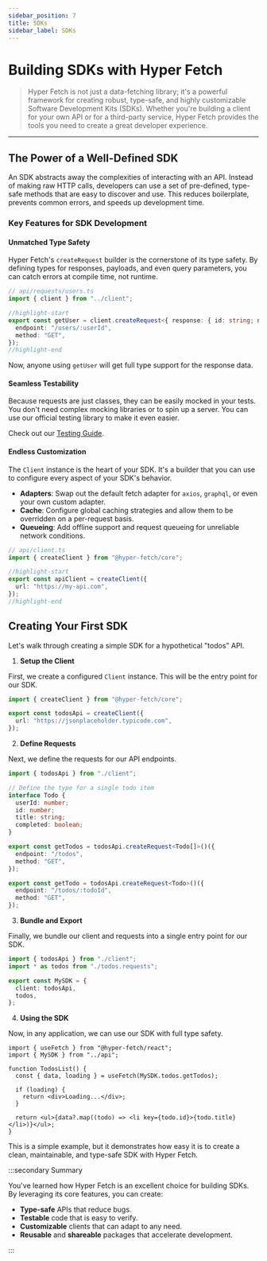 ```yaml
---
sidebar_position: 7
title: SDKs
sidebar_label: SDKs
---
```


# Building SDKs with Hyper Fetch

> Hyper Fetch is not just a data-fetching library; it's a powerful framework for creating robust, type-safe, and highly
> customizable Software Development Kits (SDKs). Whether you're building a client for your own API or for a third-party
> service, Hyper Fetch provides the tools you need to create a great developer experience.

---

## The Power of a Well-Defined SDK

An SDK abstracts away the complexities of interacting with an API. Instead of making raw HTTP calls, developers can use
a set of pre-defined, type-safe methods that are easy to discover and use. This reduces boilerplate, prevents common
errors, and speeds up development time.

### Key Features for SDK Development

#### Unmatched Type Safety

Hyper Fetch's `createRequest` builder is the cornerstone of its type safety. By defining types for responses, payloads,
and even query parameters, you can catch errors at compile time, not runtime.

```typescript
// api/requests/users.ts
import { client } from "../client";

//highlight-start
export const getUser = client.createRequest<{ response: { id: string; name: string } }>()({
  endpoint: "/users/:userId",
  method: "GET",
});
//highlight-end
```

Now, anyone using `getUser` will get full type support for the response data.

#### Seamless Testability

Because requests are just classes, they can be easily mocked in your tests. You don't need complex mocking libraries or
to spin up a server. You can use our official testing library to make it even easier.

Check out our [Testing Guide](mdc:documentation/docs/guides/testing/overview.mdx).

#### Endless Customization

The `Client` instance is the heart of your SDK. It's a builder that you can use to configure every aspect of your SDK's
behavior.

- **Adapters**: Swap out the default fetch adapter for `axios`, `graphql`, or even your own custom adapter.
- **Cache**: Configure global caching strategies and allow them to be overridden on a per-request basis.
- **Queueing**: Add offline support and request queueing for unreliable network conditions.

```typescript
// api/client.ts
import { createClient } from "@hyper-fetch/core";

//highlight-start
export const apiClient = createClient({
  url: "https://my-api.com",
});
//highlight-end
```

## Creating Your First SDK

Let's walk through creating a simple SDK for a hypothetical "todos" API.

1.  **Setup the Client**

First, we create a configured `Client` instance. This will be the entry point for our SDK.

```typescript title="api/client.ts"
import { createClient } from "@hyper-fetch/core";

export const todosApi = createClient({
  url: "https://jsonplaceholder.typicode.com",
});
```

2.  **Define Requests**

Next, we define the requests for our API endpoints.

```typescript title="api/todos.requests.ts"
import { todosApi } from "./client";

// Define the type for a single todo item
interface Todo {
  userId: number;
  id: number;
  title: string;
  completed: boolean;
}

export const getTodos = todosApi.createRequest<Todo[]>()({
  endpoint: "/todos",
  method: "GET",
});

export const getTodo = todosApi.createRequest<Todo>()({
  endpoint: "/todos/:todoId",
  method: "GET",
});
```

3.  **Bundle and Export**

Finally, we bundle our client and requests into a single entry point for our SDK.

```typescript title="api/index.ts"
import { todosApi } from "./client";
import * as todos from "./todos.requests";

export const MySDK = {
  client: todosApi,
  todos,
};
```

4.  **Using the SDK**

Now, in any application, we can use our SDK with full type safety.

```tsx title="app/components/todos-list.tsx"
import { useFetch } from "@hyper-fetch/react";
import { MySDK } from "../api";

function TodosList() {
  const { data, loading } = useFetch(MySDK.todos.getTodos);

  if (loading) {
    return <div>Loading...</div>;
  }

  return <ul>{data?.map((todo) => <li key={todo.id}>{todo.title}</li>)}</ul>;
}
```

This is a simple example, but it demonstrates how easy it is to create a clean, maintainable, and type-safe SDK with
Hyper Fetch.

:::secondary Summary

You've learned how Hyper Fetch is an excellent choice for building SDKs. By leveraging its core features, you can
create:

- **Type-safe** APIs that reduce bugs.
- **Testable** code that is easy to verify.
- **Customizable** clients that can adapt to any need.
- **Reusable** and **shareable** packages that accelerate development.

:::
